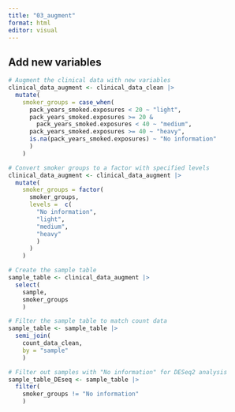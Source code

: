```yaml
---
title: "03_augment"
format: html
editor: visual
---
```


## Add new variables

```r
# Augment the clinical data with new variables
clinical_data_augment <- clinical_data_clean |>
  mutate(
    smoker_groups = case_when(
      pack_years_smoked.exposures < 20 ~ "light",
      pack_years_smoked.exposures >= 20 & 
        pack_years_smoked.exposures < 40 ~ "medium", 
      pack_years_smoked.exposures >= 40 ~ "heavy",
      is.na(pack_years_smoked.exposures) ~ "No information" 
      )
    )
```

```r
# Convert smoker groups to a factor with specified levels
clinical_data_augment <- clinical_data_augment |>
  mutate(
    smoker_groups = factor(
      smoker_groups,
      levels =  c(
        "No information", 
        "light",
        "medium", 
        "heavy"
        )
      )
    )
```

```r
# Create the sample table
sample_table <- clinical_data_augment |> 
  select(
    sample,
    smoker_groups
    )
```

```r
# Filter the sample table to match count data
sample_table <- sample_table |>
  semi_join(
    count_data_clean, 
    by = "sample"
    )
```

```r
# Filter out samples with "No information" for DESeq2 analysis
sample_table_DEseq <- sample_table |>
  filter(
    smoker_groups != "No information"
    )
```
